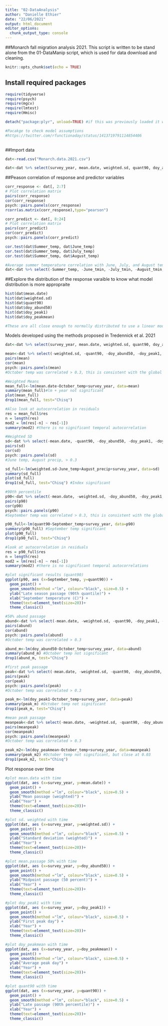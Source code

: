 ```yaml
---
title: "02-DataAnalysis"
author: "Danielle Ethier"
date: "22/06/2021"
output: html_document
editor_options: 
  chunk_output_type: console
---
```


##Monarch fall migration analysis 2021. This script is written to be stand alone from the 01-DataManip script, which is used for data download and cleaning. 

```r
knitr::opts_chunk$set(echo = TRUE)
```

## Install required packages

```r

require(tidyverse)  
require(psych)
require(mgcv)
require(lmtest)
require(Hmisc)

detach("package:plyr", unload=TRUE) #if this was previously loaded it will cause a headache. 

#Pacakge to check model assumptions
#https://twitter.com/rfunctionaday/status/1413719791114854406
 
```

##Import data

```r

dat<-read.csv("Monarch.data.2021.csv")

dat<-dat %>% select(survey_year, mean.date, weighted.sd, quant90, doy_abund50, doy_peak1, doy_peakmean, June_temp, July_temp, August_temp, September_temp, October_temp, Summer_temp, June_tmin, July_tmin, August_tmin, September_tmin, October_tmin, Summer_temp, June_precip, July_precip, August_precip, September_precip, October_precip, Summer_precip)

```

##Peason correlation of response and predictor variables
```r

corr_response <- dat[, 2:7]
# Plot correlation matrix
pairs(corr_response)
cor(corr_response)
psych::pairs.panels(corr_response)
rcorr(as.matrix(corr_response),type="pearson")

corr_predict <- dat[, 8:24]
# Plot correlation matrix
pairs(corr_predict)
cor(corr_predict)
psych::pairs.panels(corr_predict)

cor.test(dat$Summer_temp, dat$June_temp)
cor.test(dat$Summer_temp, dat$July_temp)
cor.test(dat$Summer_temp, dat$August_temp)

#Average summer temperature correlation with June, July, and August temps. Further, mean temp is correlated with min temp. Therefore, they will be removed from the analysis
dat<-dat %>% select(-Summer_temp, -June_tmin, -July_tmin, -August_tmin, -September_tmin, -October_tmin)

```

##Explore the distribution of the response varaible to know what model distribution is more appropraite
```r

hist(dat$mean.date)
hist(dat$weighted.sd)
hist(dat$quant90)
hist(dat$doy_abund50)
hist(dat$doy_peak1)
hist(dat$doy_peakmean)

#These are all close enough to normally distributed to use a linear model 

```


Models developed using the methods proposed in Tredennick et al. 2021

```r

dat<-dat %>% select(survey_year, mean.date, weighted.sd, quant90, doy_abund50, doy_peak1, doy_peakmean, June_temp, July_temp, August_temp, September_temp, October_temp, June_precip, July_precip, August_precip, September_precip) %>% mutate_at(c("June_temp", "July_temp", "August_temp", "September_temp", "October_temp", "June_precip", "July_precip", "August_precip", "September_precip"), ~(scale(.) %>% as.vector))

mean<-dat %>% select(-weighted.sd, -quant90, -doy_abund50, -doy_peak1, -doy_peakmean)
pairs(mean)
cor(mean)
psych::pairs.panels(mean)
#October temp was correlated > 0.3, this is consistent with the global model above. 

#Weighted Means
mean_full<-lm(mean.date~October_temp+survey_year, data=mean)
summary(mean_full)#lm + year not significant
plot(mean_full)
drop1(mean_full, test="Chisq")

#Also look at autocorrelation in residuals
res = mean_full$res 
n = length(res) 
mod2 = lm(res[-n] ~ res[-1]) 
summary(mod2) #there is no significant temporal autocorrelation

#Weighted SD
sd<-dat %>% select(-mean.date, -quant90, -doy_abund50, -doy_peak1, -doy_peakmean)
pairs(sd)
cor(sd)
psych::pairs.panels(sd)
#June temp, August precip, > 0.3

sd_full<-lm(weighted.sd~June_temp+August_precip+survey_year, data=sd)
summary(sd_full)
plot(sd_full)
drop1(sd_full, test="Chisq") #Index significant

#90th percentile
p90<-dat %>% select(-mean.date, -weighted.sd, -doy_abund50, -doy_peak1, -doy_peakmean)
pairs(p90)
cor(p90)
psych::pairs.panels(p90)
#September temp was correlated > 0.3, this is consistent with the global model

p90_full<-lm(quant90~September_temp+survey_year, data=p90)
summary(p90_full) #September temp significant
plot(p90_full)
drop1(p90_full, test="Chisq")

#look at autocorrelation in residuals
res = p90_full$res 
n = length(res) 
mod2 = lm(res[-n] ~ res[-1]) 
summary(mod2) #there is no significant temporal autocorrelations

#plot significant results (quant90)
ggplot(p90, aes (x=September_temp, y=quant90)) +
  geom_point() +
  geom_smooth(method ="lm", colour="black", size=0.5) + 
  ylab("Late season passage (90th quantile)") +
  xlab("September temperature (C)") +
  theme(text=element_text(size=20))+
  theme_classic()

#50% abund passage 
abund<-dat %>% select(-mean.date, -weighted.sd, -quant90, -doy_peak1, -doy_peakmean)
pairs(abund)
cor(abund)
psych::pairs.panels(abund)
#October temp was correlated > 0.3

abund_m<-lm(doy_abund50~October_temp+survey_year, data=abund)
summary(abund_m) #October temp not significant
drop1(abund_m, test="Chisq")

#first peak passage 
peak<-dat %>% select(-mean.date, -weighted.sd, -quant90, -doy_abund50, -doy_peakmean)
pairs(peak)
cor(peak)
psych::pairs.panels(peak)
#October temp was correlated > 0.3

peak_m<-lm(doy_peak1~October_temp+survey_year, data=peak)
summary(peak_m) #October temp not significant
drop1(peak_m, test="Chisq")

#mean peak passage 
meanpeak<-dat %>% select(-mean.date, -weighted.sd, -quant90, -doy_abund50, -doy_peak1)
pairs(meanpeak)
cor(meanpeak)
psych::pairs.panels(meanpeak)
#October temp was correlated > 0.3

peak_m2<-lm(doy_peakmean~October_temp+survey_year, data=meanpeak)
summary(peak_m2) #October temp not significant, but close at 0.03 
drop1(peak_m2, test="Chisq")


```

Plot response over time

```r

#plot mean.data with time
ggplot(dat, aes (x=survey_year, y=mean.date)) +
  geom_point() +
  geom_smooth(method ="lm", colour="black", size=0.5) + 
  ylab("Mean passage (weighted)") +
  xlab("Year") +
  theme(text=element_text(size=20))+
  theme_classic()

#plot sd. weighted with time
ggplot(dat, aes (x=survey_year, y=weighted.sd)) +
  geom_point() +
  geom_smooth(method ="lm", colour="black", size=0.5) + 
  ylab("Standard deviation (weighted)") +
  xlab("Year") +
  theme(text=element_text(size=20))+
  theme_classic()

#plot mean.passage 50% with time
ggplot(dat, aes (x=survey_year, y=doy_abund50)) +
  geom_point() +
  geom_smooth(method ="lm", colour="black", size=0.5) + 
  ylab("Midpoint passage (50 percent)") +
  xlab("Year") +
  theme(text=element_text(size=20))+
  theme_classic()

#plot doy_peak1 with time
ggplot(dat, aes (x=survey_year, y=doy_peak1)) +
  geom_point() +
  geom_smooth(method ="lm", colour="black", size=0.5) + 
  ylab("First peak day") +
  xlab("Year") +
  theme(text=element_text(size=20))+
  theme_classic()

#plot doy_peakmean with time
ggplot(dat, aes (x=survey_year, y=doy_peakmean)) +
  geom_point() +
  geom_smooth(method ="lm", colour="black", size=0.5) + 
  ylab("Average peak day") +
  xlab("Year") +
  theme(text=element_text(size=20))+
  theme_classic()

#plot quant90 with time
ggplot(dat, aes (x=survey_year, y=quant90)) +
  geom_point() +
  geom_smooth(method ="lm", colour="black", size=0.5) + 
  ylab("Late passage (90th percentile)") +
  xlab("Year") +
  theme(text=element_text(size=20))+
  theme_classic()

```